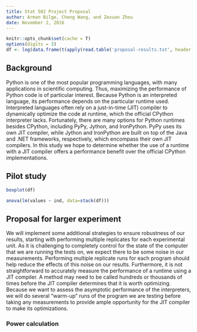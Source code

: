 ```yaml
---
title: Stat 502 Project Proposal
author: Arman Bilge, Cheng Wang, and Zexuan Zhou
date: November 2, 2016
---
```


```r
knitr::opts_chunk$set(cache = T)
options(digits = 3)
df <- log(data.frame(t(apply(read.table('proposal-results.txt', header = T), 1, function(x) x / x[1]))))
```

## Background

Python is one of the most popular programming languages, with many applications in scientific computing.
Thus, maximizing the performance of Python code is of particular interest.
Because Python is an interpreted language, its performance depends on the particular runtime used.
Interpreted languages often rely on a just-in-time (JIT) compiler to dynamically optimize the code at runtime, which the official CPython interpreter lacks.
Fortunately, there are many options for Python runtimes besides CPython, including PyPy, Jython, and IronPython.
PyPy uses its own JIT compiler, while Jython and IronPython are built on top of the Java and .NET frameworks, respectively, which encompass their own JIT compilers.
In this study we hope to determine whether the use of a runtime with a JIT compiler offers a performance benefit over the official CPython implementations.

## Pilot study

```r
boxplot(df)
```

```r
anova(lm(values ~ ind, data=stack(df)))
```

## Proposal for larger experiment

We will implement some additional strategies to ensure robustness of our results, starting with performing multiple replicates for each experimental unit.
As it is challenging to completely control for the state of the computer that we are running the tests on, we expect there to be some noise in our measurements.
Performing multiple replicate runs for each program should help reduce the effects of this noise on our results.
Furthermore, it is not straightforward to accurately measure the performance of a runtime using a JIT compiler.
A method may need to be called hundreds or thousands of times before the JIT compiler determines that it is worth optimizing.
Because we want to assess the asymptotic performance of the interpreters, we will do several "warm-up" runs of the program we are testing before taking any measurements to provide ample opportunity for the JIT compiler to make its optimizations.

### Power calculation

